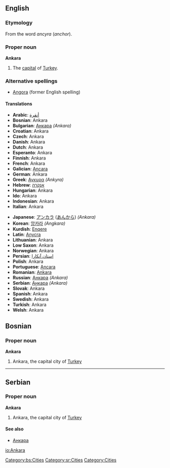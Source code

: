 {{See|ankara}}
{{wikipedia}}
==English==

===Etymology===
From the word ''ancyra'' (''anchor'').

===Proper noun===
'''Ankara'''
#The [[capital]] of [[Turkey]].

===Alternative spellings===
*[[Angora]] (former English spelling)

====Translations====
{{top}}<!--languages from A to I go here-->
*'''Arabic''': [[أنقرة]]
*'''Bosnian''': Ankara
*'''Bulgarian''': [[Анкара]] ''(Ankara)''
*'''Croatian''': Ankara
*'''Czech''': Ankara
*'''Danish''': Ankara
*'''Dutch''': Ankara
*'''Esperanto''': Ankara
*'''Finnish''': Ankara
*'''French''': Ankara
*'''Galician''': [[Ancara]]
*'''German''': Ankara
*'''Greek''': [[Αγκυρα]] ''(Ankyra)''
*'''Hebrew''': [[אנקרה]]
*'''Hungarian''': Ankara
*'''Ido''': Ankara
*'''Indonesian''': Ankara
*'''Italian''': Ankara
{{mid}}<!--languages from J to Z go here-->
*'''Japanese''': [[アンカラ]] ([[あんから]]) ''(Ankara)''
*'''Korean''': [[앙카라]] ''(Angkara)''
*'''Kurdish''': [[Enqere]]
*'''Latin''': [[Anycra]]
*'''Lithuanian''': Ankara
*'''Low Saxon''': Ankara
*'''Norwegian''': Ankara
*'''Persian''': [[استان آنکارا]]
*'''Polish''': Ankara
*'''Portuguese''': [[Ancara]]
*'''Romanian''': [[Ankara]]
*'''Russian''': [[Анкара]] ''(Ankara)''
*'''Serbian''': [[Анкара]] ''(Ankara)''
*'''Slovak''': Ankara
*'''Spanish''': Ankara
*'''Swedish''': Ankara
*'''Turkish''': Ankara
*'''Welsh''': Ankara
{{bottom}}

==Bosnian==
===Proper noun===
'''Ankara''' {{f}}
#Ankara, the capital city of [[Turkey]]
[[Category:bs:Cities]]

----

==Serbian==
===Proper noun===
'''Ankara''' {{f}}
#Ankara, the capital city of [[Turkey]]
====See also====
*[[Анкара#Serbian|Анкара]]
[[Category:sr:Cities]]

[[io:Ankara]]
[[Category:Cities]]